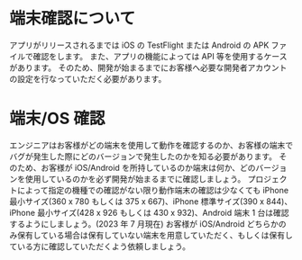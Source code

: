 # 端末確認について

アプリがリリースされるまでは iOS の TestFlight または Android の APK ファイルで確認をします。
また、アプリの機能によっては API 等を使用するケースがあります。
そのため、開発が始まるまでにお客様へ必要な開発者アカウントの設定を行なっていただく必要があります。

# 端末/OS 確認

エンジニアはお客様がどの端末を使用して動作を確認するのか、お客様の端末でバグが発生した際にどのバージョンで発生したのかを知る必要があります。
そのため、お客様が iOS/Android を所持しているのか端末は何か、どのバージョンを使用しているのかを必ず開発が始まるまでに確認しましょう。
プロジェクトによって指定の機種での確認がない限り動作端末の確認は少なくても iPhone 最小サイズ(360 x 780 もしくは 375 x 667)、iPhone 標準サイズ(390 x 844)、iPhone 最小サイズ(428 x 926 もしくは 430 x 932)、Android 端末 1 台は確認するようにしましょう。(2023 年 7 月現在)
お客様が iOS/Android どちらかのみ保有している場合は保有していない端末を用意していただく、もしくは保有している方に確認していただくよう依頼しましょう。
